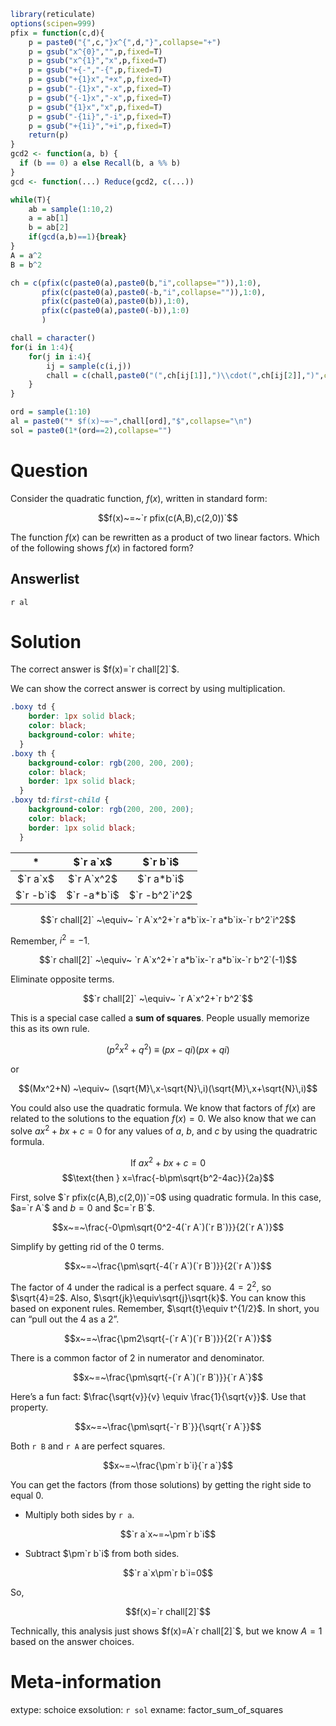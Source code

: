 ```r
library(reticulate)
options(scipen=999)
pfix = function(c,d){
    p = paste0("{",c,"}x^{",d,"}",collapse="+")
    p = gsub("x^{0}","",p,fixed=T)
    p = gsub("x^{1}","x",p,fixed=T)
    p = gsub("+{-","-{",p,fixed=T)
    p = gsub("+{1}x","+x",p,fixed=T)
    p = gsub("-{1}x","-x",p,fixed=T)
    p = gsub("{-1}x","-x",p,fixed=T)
    p = gsub("{1}x","x",p,fixed=T)
    p = gsub("-{1i}","-i",p,fixed=T)
    p = gsub("+{1i}","+i",p,fixed=T)
    return(p)
}
gcd2 <- function(a, b) {
  if (b == 0) a else Recall(b, a %% b)
}
gcd <- function(...) Reduce(gcd2, c(...))

while(T){
    ab = sample(1:10,2)
    a = ab[1]
    b = ab[2]
    if(gcd(a,b)==1){break}
}
A = a^2
B = b^2

ch = c(pfix(c(paste0(a),paste0(b,"i",collapse="")),1:0),
       pfix(c(paste0(a),paste0(-b,"i",collapse="")),1:0),
       pfix(c(paste0(a),paste0(b)),1:0),
       pfix(c(paste0(a),paste0(-b)),1:0)
       )

chall = character()
for(i in 1:4){
    for(j in i:4){
        ij = sample(c(i,j))
        chall = c(chall,paste0("(",ch[ij[1]],")\\cdot(",ch[ij[2]],")",collapse=""))
    }
}

ord = sample(1:10)
al = paste0("* $f(x)~=~",chall[ord],"$",collapse="\n")
sol = paste0(1*(ord==2),collapse="")

```


Question
========

Consider the quadratic function, $f(x)$, written in standard form:

$$f(x)~=~`r pfix(c(A,B),c(2,0))`$$

The function $f(x)$ can be rewritten as a product of two linear factors. Which of the following shows $f(x)$ in factored form?

Answerlist
--------

`r al`


Solution
========

The correct answer is $f(x)=`r chall[2]`$.

We can show the correct answer is correct by using multiplication.

```css
.boxy td {
    border: 1px solid black;
    color: black;
    background-color: white;
  }
.boxy th {
    background-color: rgb(200, 200, 200);
    color: black;
    border: 1px solid black;
  }
.boxy td:first-child {
    background-color: rgb(200, 200, 200);
    color: black;
    border: 1px solid black;
  }
```

<div class="boxy">

| * | $`r a`x$ | $`r b`i$ |
|:---:|:---:|:---:|
| $`r a`x$ | $`r A`x^2$ | $`r a*b`i$ |
| $`r -b`i$ | $`r -a*b`i$ | $`r -b^2`i^2$ |

</div>

$$`r chall[2]` ~\equiv~ `r A`x^2+`r a*b`ix-`r a*b`ix-`r b^2`i^2$$

Remember, $i^2=-1$.

$$`r chall[2]` ~\equiv~ `r A`x^2+`r a*b`ix-`r a*b`ix-`r b^2`(-1)$$

Eliminate opposite terms.

$$`r chall[2]` ~\equiv~ `r A`x^2+`r b^2`$$


This is a special case called a **sum of squares**. People usually memorize this as its own rule.

$$(p^2x^2+q^2) ~\equiv~ (px-qi)(px+qi)$$

or 

$$(Mx^2+N) ~\equiv~ (\sqrt{M}\,x-\sqrt{N}\,i)(\sqrt{M}\,x+\sqrt{N}\,i)$$

You could also use the quadratic formula. We know that factors of $f(x)$ are related to the solutions to the equation $f(x)=0$. We also know that we can solve $ax^2+bx+c=0$ for any values of $a$, $b$, and $c$ by using the quadratric formula.

$$\text{If } ax^2+bx+c=0$$
$$\text{then } x=\frac{-b\pm\sqrt{b^2-4ac}}{2a}$$

First, solve $`r pfix(c(A,B),c(2,0))`=0$ using quadratic formula. In this case, $a=`r A`$ and $b=0$ and $c=`r B`$.

$$x~=~\frac{-0\pm\sqrt{0^2-4(`r A`)(`r B`)}}{2(`r A`)}$$

Simplify by getting rid of the 0 terms. 

$$x~=~\frac{\pm\sqrt{-4(`r A`)(`r B`)}}{2(`r A`)}$$

The factor of 4 under the radical is a perfect square. $4=2^2$, so $\sqrt{4}=2$. Also, $\sqrt{jk}\equiv\sqrt{j}\sqrt{k}$. You can know this based on exponent rules. Remember, $\sqrt{t}\equiv t^{1/2}$. In short, you can "pull out the 4 as a 2".

$$x~=~\frac{\pm2\sqrt{-(`r A`)(`r B`)}}{2(`r A`)}$$

There is a common factor of 2 in numerator and denominator.


$$x~=~\frac{\pm\sqrt{-(`r A`)(`r B`)}}{`r A`}$$

Here's a fun fact: $\frac{\sqrt{v}}{v} \equiv \frac{1}{\sqrt{v}}$. Use that property.

$$x~=~\frac{\pm\sqrt{-`r B`}}{\sqrt{`r A`}}$$

Both `r B` and `r A` are perfect squares.

$$x~=~\frac{\pm`r b`i}{`r a`}$$

You can get the factors (from those solutions) by getting the right side to equal 0. 

* Multiply both sides by `r a`.

$$`r a`x~=~\pm`r b`i$$

* Subtract $\pm`r b`i$ from both sides.


$$`r a`x\pm`r b`i=0$$

So,

$$f(x)=`r chall[2]`$$

Technically, this analysis just shows $f(x)=A`r chall[2]`$, but we know $A=1$ based on the answer choices.


Meta-information
============
extype: schoice
exsolution: `r sol`
exname: factor_sum_of_squares